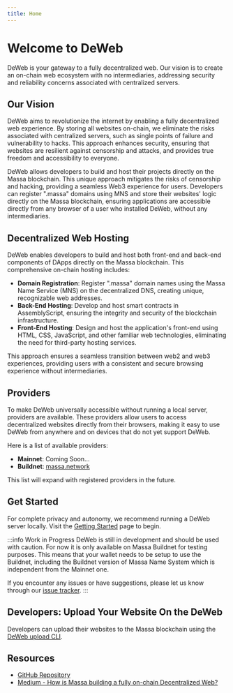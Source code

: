 ```yaml
---
title: Home
---
```


# Welcome to DeWeb

DeWeb is your gateway to a fully decentralized web. Our vision is to create an on-chain web ecosystem with no intermediaries,
addressing security and reliability concerns associated with centralized servers.

## Our Vision

DeWeb aims to revolutionize the internet by enabling a fully decentralized web experience. By storing all websites on-chain,
we eliminate the risks associated with centralized servers, such as single points of failure and vulnerability to hacks.
This approach enhances security, ensuring that websites are resilient against censorship and attacks,
and provides true freedom and accessibility to everyone.

DeWeb allows developers to build and host their projects directly on the Massa blockchain.
This unique approach mitigates the risks of censorship and hacking, providing a seamless Web3 experience for users.
Developers can register ".massa" domains using MNS and store their websites' logic directly on the Massa blockchain,
ensuring applications are accessible directly from any browser of a user who installed DeWeb, without any intermediaries.

## Decentralized Web Hosting

DeWeb enables developers to build and host both front-end and back-end components of DApps directly on the Massa blockchain.
This comprehensive on-chain hosting includes:

- **Domain Registration**: Register ".massa" domain names using the Massa Name Service (MNS) on the decentralized DNS,
  creating unique, recognizable web addresses.
- **Back-End Hosting**: Develop and host smart contracts in AssemblyScript,
  ensuring the integrity and security of the blockchain infrastructure.
- **Front-End Hosting**: Design and host the application's front-end using HTML, CSS, JavaScript,
  and other familiar web technologies, eliminating the need for third-party hosting services.

This approach ensures a seamless transition between web2 and web3 experiences, providing users with a consistent and
secure browsing experience without intermediaries.

## Providers

To make DeWeb universally accessible without running a local server, providers are available.
These providers allow users to access decentralized websites directly from their browsers,
making it easy to use DeWeb from anywhere and on devices that do not yet support DeWeb.

Here is a list of available providers:

- **Mainnet**: Coming Soon...
- **Buildnet**: [massa.network](https://massa.network)

This list will expand with registered providers in the future.

## Get Started

For complete privacy and autonomy, we recommend running a DeWeb server locally.
Visit the [Getting Started](./getting-started/overview.mdx) page to begin.

:::info Work in Progress
DeWeb is still in development and should be used with caution. For now it is only available on Massa Buildnet for testing purposes.
This means that your wallet needs to be setup to use the Buildnet, including the Buildnet version of Massa Name System which is independent from the Mainnet one.

If you encounter any issues or have suggestions, please let us know through our [issue tracker](https://github.com/massalabs/DeWeb/issues).
:::

## Developers: Upload Your Website On the DeWeb

Developers can upload their websites to the Massa blockchain using the [DeWeb upload CLI](./upload/cli.mdx).

## Resources

- [GitHub Repository](https://github.com/massalabs/DeWeb)
- [Medium - How is Massa building a fully on-chain Decentralized Web?](https://massalabs.medium.com/how-is-massa-building-a-fully-on-chain-decentralized-web-8ddeaea26373)
